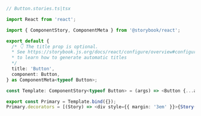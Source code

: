 ```ts
// Button.stories.ts|tsx

import React from 'react';

import { ComponentStory, ComponentMeta } from '@storybook/react';

export default {
  /* 👇 The title prop is optional.
  * See https://storybook.js.org/docs/react/configure/overview#configure-story-loading
  * to learn how to generate automatic titles
  */
  title: 'Button',
  component: Button,
} as ComponentMeta<typeof Button>;

const Template: ComponentStory<typeof Button> = (args) => <Button {...args} />;

export const Primary = Template.bind({});
Primary.decorators = [(Story) => <div style={{ margin: '3em' }}>{Story()}</div>];
```
